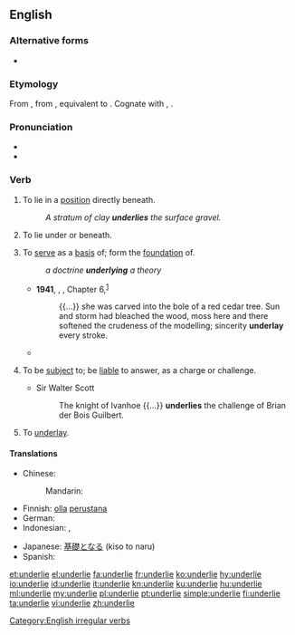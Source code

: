 ==English==

===Alternative forms===
* {{l|en|underly}}

===Etymology===
From {{etyl|enm|en}} {{m|enm|underliggen}}, from {{etyl|ang|en}} {{m|ang|underlicgan||to underlie, to be subject to, give way to}}, equivalent to {{prefix|under|lie|lang=en}}. Cognate with {{cog|nl|onderliggen||to lie below, lie on the bottom of}}, {{cog|de|unterliegen||to lie under, be subject to, succumb}}.

===Pronunciation===
* {{IPA|/ˌʌn.də(ɹ)ˈlaɪ/|lang=en}}
* {{rhymes|aɪ|lang=en}}

===Verb===
{{en-verb|underlies|underlying|underlay|underlain}}

# {{lb|en|intransitive}} To lie in a [[position]] directly beneath.
#: ''A stratum of clay '''underlies''' the surface gravel.''
# {{lb|en|transitive}} To lie under or beneath.
# {{lb|en|transitive}} To [[serve]] as a [[basis]] of; form the [[foundation]] of.
#: ''a doctrine '''underlying''' a theory''
#* '''1941''', {{w|Emily Carr}}, ''{{w|Klee Wyck}}'', Chapter 6,<sup>[http://www.gutenberg.net.au/ebooks01/0100131.txt]</sup>
#*: {{...}} she was carved into the bole of a red cedar tree. Sun and storm had bleached the wood, moss here and there softened the crudeness of the modelling; sincerity '''underlay''' every stroke.
#* {{quote-magazine|year=2013|month=July-August|author=[http://www.americanscientist.org/authors/detail/sarah-glaz Sarah Glaz]
|title=[http://www.americanscientist.org/issues/pub/2013/4/ode-to-prime-numbers Ode to Prime Numbers]
|volume=101|issue=4|magazine={{w|American Scientist}}
|passage=Some poems, echoing the purpose of early poetic treatises on scientific principles, attempt to elucidate the mathematical concepts that '''underlie''' prime numbers. Others play with primes’ cultural associations. Still others derive their structure from mathematical patterns involving primes.}}
# {{lb|en|transitive}} To be [[subject]] to; be [[liable]] to answer, as a charge or challenge.
#* Sir Walter Scott
#*: The knight of Ivanhoe {{...}} '''underlies''' the challenge of Brian der Bois Guilbert.
# {{lb|en|mining}} To [[underlay]].

====Translations====
{{trans-top|to serve as a basis of}}
* Chinese:
*: Mandarin: {{t|cmn|构成基础}}
* Finnish: [[olla]] [[perustana]]
* German: {{t+|de|zugrunde liegen}}
* Indonesian: {{t+|id|dasar|alt=mendasari}}, {{t+|id|landas|alt=melandasi}}
{{trans-mid}}
* Japanese: [[基礎]]となる (kiso to naru)
* Spanish: {{t+|es|subyacer}}
{{trans-bottom}}

[[Category:English irregular verbs]]

[[et:underlie]]
[[el:underlie]]
[[fa:underlie]]
[[fr:underlie]]
[[ko:underlie]]
[[hy:underlie]]
[[io:underlie]]
[[id:underlie]]
[[it:underlie]]
[[kn:underlie]]
[[ku:underlie]]
[[hu:underlie]]
[[ml:underlie]]
[[my:underlie]]
[[pl:underlie]]
[[pt:underlie]]
[[simple:underlie]]
[[fi:underlie]]
[[ta:underlie]]
[[vi:underlie]]
[[zh:underlie]]
